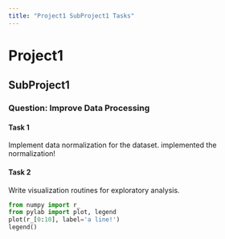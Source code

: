 ```yaml
---
title: "Project1 SubProject1 Tasks"
---
```


# Project1

## SubProject1

### Question: Improve Data Processing

#### Task 1 {#task:1}
Implement data normalization for the dataset.
<obs author="JMF" date="1/8/25 4:17pm">implemented the normalization!</obs>

#### Task 2 {#task:2}
Write visualization routines for exploratory analysis.
```python
from numpy import r_
from pylab import plot, legend
plot(r_[0:10], label='a line!')
legend()
```

